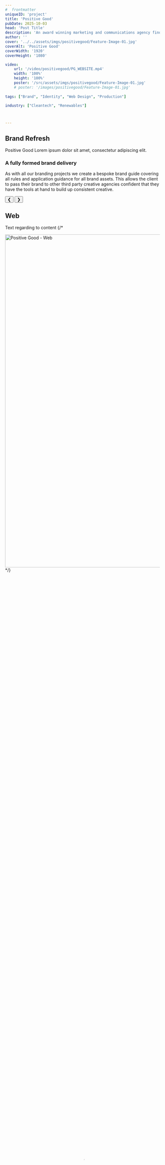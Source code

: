 ```yaml
---
#  frontmatter
uniqueID: 'project'
title: 'Positive Good'
pubDate: 2025-10-03
head: 'Post Title'
description: 'An award winning marketing and communications agency finding, supporting and accelerating brands involved in the cleantech and renewables industry.'
author: ''
cover: '../../assets/imgs/positivegood/Feature-Image-01.jpg'
coverAlt: 'Positive Good'
coverWidth: '1920'
coverHeight: '1080'

video: 
    url: '/video/positivegood/PG_WEBSITE.mp4'
    width: '100%'
    height: '100%'
    poster: '/src/assets/imgs/positivegood/Feature-Image-01.jpg'
    # poster: '/images/positivegood/Feature-Image-01.jpg'
    
tags: ["Brand", "Identity", "Web Design", "Production"]

industry: ["Cleantech", "Renewables"]



---
```




## Brand Refresh
<p>Positive Good Lorem ipsum dolor sit amet, consectetur adipiscing elit.</p>
<h3>A fully formed brand delivery</h3>
<p>As with all our branding projects we create a bespoke brand guide covering all rules and application guidance for all brand assets. This allows the client to pass their brand to other third party creative agencies confident that they have the tools at hand to build up consistent creative.</p>

<div id="carousel-01" class="carousel_container">
  <div class="carousel_stage">
      <div class="image_wrap carousel_slide"><Picture src={image01} alt="Positive Good - business cards" layout="constrained"/></div>
      <div class="image_wrap carousel_slide"><Picture src={image02} alt="Positive Good - business cards" layout="constrained"/></div>
      <div class="image_wrap carousel_slide"><Picture src={image03} alt="Positive Good - business cards" layout="constrained"/></div>
  </div>
  <button class="carousel-button prev">❮</button>
  <button class="carousel-button next">❯</button>  
  <div class="carousel-indicators"></div> 
</div>

## Web
Text regarding to content
{/* 
<div class="image_wrap">
    <Image src="/src/assets/imgs/positivegood/PositiveGood_web.jpg" alt="Positive Good - Web" width="1920" height="1080"/>
</div> 
*/}

<div class="video_wrap">
    <video class="video "
        width="100%"
        height="100%" 
        transition:persist
        autoplay="false"
        loop="true"
        poster="/src/assets/imgs/positivegood/PositiveGood_web_poster.jpg"
    > 
        <source src="/video/positivegood/PG_web_pages.mp4" type="video/mp4" />
        Your browser does not support the video tag.
    </video>
</div>
